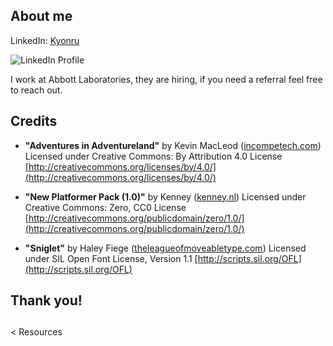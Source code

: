 
## About me

LinkedIn: [Kyonru](https://www.linkedin.com/in/kyonru/)

<Image
  src="/assets/linkedin.png"
  alt="LinkedIn Profile"
  width={200}
  height={200}
/>

I work at Abbott Laboratories, they are hiring, if you need a referral feel free to reach out.

## Credits

- **"Adventures in Adventureland"** by Kevin MacLeod ([incompetech.com](https://incompetech.com))
  Licensed under Creative Commons: By Attribution 4.0 License
  [http://creativecommons.org/licenses/by/4.0/](http://creativecommons.org/licenses/by/4.0/)

- **"New Platformer Pack (1.0)"** by Kenney ([kenney.nl](https://www.kenney.nl))
  Licensed under Creative Commons: Zero, CC0 License
  [http://creativecommons.org/publicdomain/zero/1.0/](http://creativecommons.org/publicdomain/zero/1.0/)

- **"Sniglet"** by Haley Fiege ([theleagueofmoveabletype.com](https://www.theleagueofmoveabletype.com))
  Licensed under SIL Open Font License, Version 1.1
  [http://scripts.sil.org/OFL](http://scripts.sil.org/OFL)

## Thank you!

##

<div className="flex flex-row justify-between">
  <Link href="/resources">
    < Resources
  </Link>
</div>

